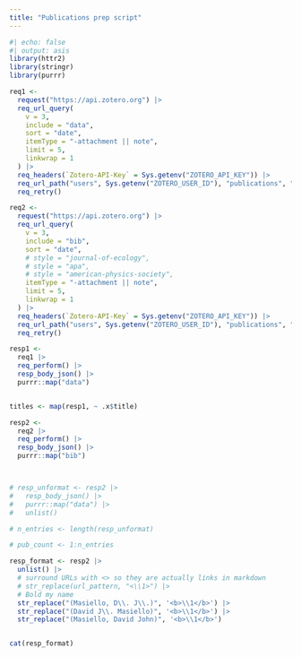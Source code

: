 ```yaml
---
title: "Publications prep script"
---
```



```r
#| echo: false
#| output: asis
library(httr2)
library(stringr)
library(purrr)

req1 <-
  request("https://api.zotero.org") |>
  req_url_query(
    v = 3,
    include = "data",
    sort = "date",
    itemType = "-attachment || note", 
    limit = 5,
    linkwrap = 1
  ) |>
  req_headers(`Zotero-API-Key` = Sys.getenv("ZOTERO_API_KEY")) |>
  req_url_path("users", Sys.getenv("ZOTERO_USER_ID"), "publications", "items") |> 
  req_retry()

req2 <-
  request("https://api.zotero.org") |>
  req_url_query(
    v = 3,
    include = "bib",
    sort = "date",
    # style = "journal-of-ecology",
    # style = "apa",
    # style = "american-physics-society",
    itemType = "-attachment || note", 
    limit = 5,
    linkwrap = 1
  ) |>
  req_headers(`Zotero-API-Key` = Sys.getenv("ZOTERO_API_KEY")) |>
  req_url_path("users", Sys.getenv("ZOTERO_USER_ID"), "publications", "items") |> 
  req_retry()

resp1 <- 
  req1 |> 
  req_perform() |> 
  resp_body_json() |> 
  purrr::map("data") 


titles <- map(resp1, ~ .x$title)

resp2 <- 
  req2 |> 
  req_perform() |> 
  resp_body_json() |> 
  purrr::map("bib") 



# resp_unformat <- resp2 |> 
#   resp_body_json() |>  
#   purrr::map("data") |> 
#   unlist() 

# n_entries <- length(resp_unformat)

# pub_count <- 1:n_entries

resp_format <- resp2 |>
  unlist() |> 
  # surround URLs with <> so they are actually links in markdown
  # str_replace(url_pattern, "<\\1>") |> 
  # Bold my name 
  str_replace("(Masiello, D\\. J\\.)", '<b>\\1</b>') |> 
  str_replace("(David J\\. Masiello)", '<b>\\1</b>') |> 
  str_replace("(Masiello, David John)", '<b>\\1</b>')


cat(resp_format)
```

::: {#refs}
:::